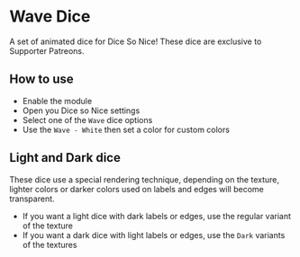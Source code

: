 
# Wave Dice

<ModuleInfo/>

A set of animated dice for Dice So Nice! These dice are exclusive to Supporter Patreons.

## How to use

- Enable the module
- Open you Dice so Nice settings
- Select one of the `Wave` dice options
- Use the `Wave - White` then set a color for custom colors

## Light and Dark dice

These dice use a special rendering technique, depending on the texture, lighter colors or darker colors used on labels and edges will become transparent.

- If you want a light dice with dark labels or edges, use the regular variant of the texture
- If you want a dark dice with light labels or edges, use the `Dark` variants of the textures